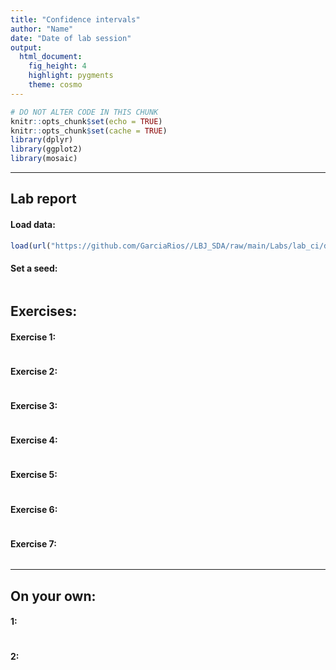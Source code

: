 ```yaml
---
title: "Confidence intervals"
author: "Name"
date: "Date of lab session"
output: 
  html_document: 
    fig_height: 4
    highlight: pygments
    theme: cosmo
---
```


```r
# DO NOT ALTER CODE IN THIS CHUNK
knitr::opts_chunk$set(echo = TRUE)
knitr::opts_chunk$set(cache = TRUE)
library(dplyr)
library(ggplot2)
library(mosaic)
```

* * *

## Lab report

#### Load data:
```r
load(url("https://github.com/GarciaRios//LBJ_SDA/raw/main/Labs/lab_ci/data/ames.RData"))
```

#### Set a seed:
```r

```


## Exercises:

#### Exercise 1: 

```r

```

#### Exercise 2: 


```r

```


#### Exercise 3: 

```r

```


#### Exercise 4: 


```r

```


#### Exercise 5: 

```r

```

#### Exercise 6:

```r

```

#### Exercise 7: 

```r

```

* * *

## On your own:

#### 1: 


```r

```


#### 2: 

```r

```

